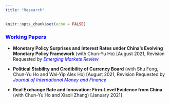 ```yaml
---
title: "Research"
---
```


```r
knitr::opts_chunk$set(echo = FALSE)
```

### [Working Papers]{style="color: blue;"}

-   **Monetary Policy Surprises and Interest Rates under China's Evolving Monetary Policy Framework** (with Chun-Yu Ho) [August 2021, Revision Requested by [*Emerging Markets Review*]{style="color:blue;"}

-   **Political Stability and Credibility of Currency Board** (with Shu Feng, Chun-Yu Ho and Wai-Yip Alex Ho) [August 2021, Revision Requested by [*Journal of International Money and Finance*]{style="color:blue;"}

-   **Real Exchange Rate and Innovation: Firm-Level Evidence from China** (with Chun-Yu Ho and Xiaoli Zhang) [January 2021]
